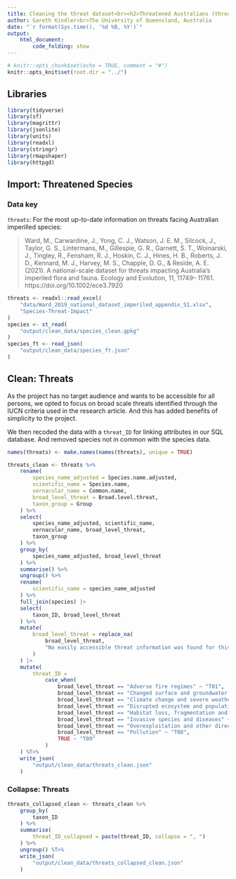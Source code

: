 ```yaml
---
title: Cleaning the threat dataset<br><h2>Threatened Australians (threatened.org.au)
author: Gareth Kindler<br>The University of Queensland, Australia
date: "`r format(Sys.time(), '%d %B, %Y')`"
output:
    html_document:
        code_folding: show
---
```


```r
# knitr::opts_chunk$set(echo = TRUE, comment = "#")
knitr::opts_knit$set(root.dir = "../")
```

## Libraries

```r
library(tidyverse)
library(sf)
library(magrittr)
library(jsonlite)
library(units)
library(readxl)
library(stringr)
library(rmapshaper)
library(httpgd)
```

## Import: Threatened Species

### Data key

`threats`:
For the most up-to-date information on threats facing Australian imperilled species:

>  Ward, M., Carwardine, J., Yong, C. J., Watson, J. E. M., Silcock, J., Taylor, G. S., Lintermans, M., Gillespie, G. R., Garnett, S. T., Woinarski, J., Tingley, R., Fensham, R. J., Hoskin, C. J., Hines, H. B., Roberts, J. D., Kennard, M. J., Harvey, M. S., Chapple, D. G., & Reside, A. E. (2021). A national-scale dataset for threats impacting Australia’s imperiled flora and fauna. Ecology and Evolution, 11, 11749– 11761. https://doi.org/10.1002/ece3.7920

```r
threats <- readxl::read_excel(
    "data/Ward_2019_national_dataset_imperiled_appendix_S1.xlsx",
    "Species-Threat-Impact"
)
species <- st_read(
    "output/clean_data/species_clean.gpkg"
)
species_ft <- read_json(
    "output/clean_data/species_ft.json"
)
```

## Clean: Threats

As the project has no target audience and wants to be accessible for all persons, we opted to focus on broad scale threats identified through the IUCN criteria used in the research article. And this has added benefits of simplicity to the project.

We then recoded the data with a `threat_ID` for linking attributes in our SQL database. And removed species not in common with the species data.

```r
names(threats) <- make.names(names(threats), unique = TRUE)

threats_clean <- threats %>%
    rename(
        species_name_adjusted = Species.name.adjusted,
        scientific_name = Species.name,
        vernacular_name = Common.name,
        broad_level_threat = Broad.level.threat,
        taxon_group = Group
    ) %>%
    select(
        species_name_adjusted, scientific_name,
        vernacular_name, broad_level_threat,
        taxon_group
    ) %>%
    group_by(
        species_name_adjusted, broad_level_threat
    ) %>%
    summarise() %>%
    ungroup() %>%
    rename(
        scientific_name = species_name_adjusted
    ) %>%
    full_join(species) |>
    select(
        taxon_ID, broad_level_threat
    ) %>%
    mutate(
        broad_level_threat = replace_na(
            broad_level_threat,
            "No easily accessible threat information was found for this species. This does not mean there is no information out there. We encourage you to do a web search using the scientific latin name."
        )
    ) |>
    mutate(
        threat_ID =
            case_when(
                broad_level_threat == "Adverse fire regimes" ~ "T01",
                broad_level_threat == "Changed surface and groundwater regimes" ~ "T02",
                broad_level_threat == "Climate change and severe weather" ~ "T03",
                broad_level_threat == "Disrupted ecosystem and population processes" ~ "T04",
                broad_level_threat == "Habitat loss, fragmentation and degradation" ~ "T05",
                broad_level_threat == "Invasive species and diseases" ~ "T06",
                broad_level_threat == "Overexploitation and other direct harm from human activities" ~ "T07",
                broad_level_threat == "Pollution" ~ "T08",
                TRUE ~ "T09"
            )
    ) %T>%
    write_json(
        "output/clean_data/threats_clean.json"
    )
```

### Collapse: Threats

```r
threats_collapsed_clean <- threats_clean %>%
    group_by(
        taxon_ID
    ) %>%
    summarise(
        threat_ID_collapsed = paste(threat_ID, collapse = ", ")
    ) %>%
    ungroup() %T>%
    write_json(
        "output/clean_data/threats_collapsed_clean.json"
    )
```
